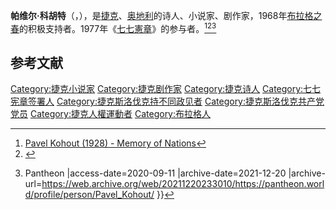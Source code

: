 {{Infobox writer 
| name            = Pavel Kohout
| image           = 2008.03.12. Pavel Kohout by Kubik 01.JPG
| image_size      = 
| caption         = 2008
| birth_date      = {{birth date and age|df=yes|1928|07|20}}
| birth_place     = [[捷克斯洛伐克|捷克斯洛伐克]][[布拉格|布拉格]]
| occupation      = 作家
| nationality     = 捷克
| education       = 
| alma_mater      = 
| genre           = 
| subject         = 
| movement        = 
| notableworks    =
| awards          = [[奥地利国家欧洲文学奖|奥地利国家欧洲文学奖]]
| signature       = Pavel Kohout – signature.jpg
| website         = 
}}
'''帕维尔·科胡特'''（{{lang-cs|Pavel Kohout}}，{{bd|1928年|7月20日||catIdx=K}}），是[[捷克|捷克]]、[[奥地利|奥地利]]的诗人、小说家、剧作家，1968年[[布拉格之春|布拉格之春]]的积极支持者。1977年《[[七七憲章|七七憲章]]》的参与者。<ref>[https://www.memoryofnations.eu/en/kohout-pavel-1928 Pavel Kohout (1928) - Memory of Nations]</ref><ref>{{Cite web |url=http://tvare-vzdoru.vaclavhavel-library.org/en/profile/36/pavel-kohout-1928 |title=Pavel KOHOUT (*1928) - Tváře vzdoru |access-date=2020-09-11 |archive-date=2020-02-17 |archive-url=https://web.archive.org/web/20200217081926/http://tvare-vzdoru.vaclavhavel-library.org/en/profile/36/pavel-kohout-1928 |dead-url=no }}</ref><ref>{{Cite web |url=https://pantheon.world/profile/person/Pavel_Kohout/ |title=Pavel Kohout Biography {{!}} Pantheon |access-date=2020-09-11 |archive-date=2021-12-20 |archive-url=https://web.archive.org/web/20211220233010/https://pantheon.world/profile/person/Pavel_Kohout/ }}</ref>

== 参考文献 ==
{{Reflist}}

{{normdaten}}
{{DEFAULTSORT:Kohout}}
[[Category:捷克小说家|Category:捷克小说家]]
[[Category:捷克剧作家|Category:捷克剧作家]]
[[Category:捷克诗人|Category:捷克诗人]]
[[Category:七七宪章签署人|Category:七七宪章签署人]]
[[Category:捷克斯洛伐克持不同政见者|Category:捷克斯洛伐克持不同政见者]]
[[Category:捷克斯洛伐克共产党党员|Category:捷克斯洛伐克共产党党员]]
[[Category:捷克人權運動者|Category:捷克人權運動者]]
[[Category:布拉格人|Category:布拉格人]]